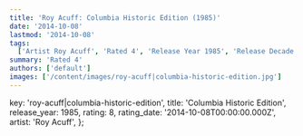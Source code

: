 ```yaml
---
title: 'Roy Acuff: Columbia Historic Edition (1985)'
date: '2014-10-08'
lastmod: '2014-10-08'
tags:
  ['Artist Roy Acuff', 'Rated 4', 'Release Year 1985', 'Release Decade 1980']
summary: 'Rated 4'
authors: ['default']
images: ['/content/images/roy-acuff|columbia-historic-edition.jpg']
---
```


  key: 'roy-acuff|columbia-historic-edition',
  title: 'Columbia Historic Edition',
  release_year: 1985,
  rating: 8,
  rating_date: '2014-10-08T00:00:00.000Z',
  artist: 'Roy Acuff',
};

<MusicRating data={data} />
